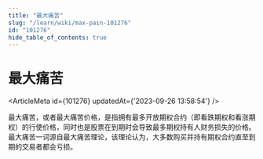 ```yaml
---
title: "最大痛苦"
slug: "/learn/wiki/max-pain-101276"
id: "101276"
hide_table_of_contents: true
---
```



# 最大痛苦

<ArticleMeta id={101276} updatedAt={'2023-09-26 13:58:54'} />
<div className='border-solid border-b border-t-0 my-4 border-[var(--ifm-color-gray-300)]' />

最大痛苦，或者最大痛苦价格，是指拥有最多开放期权合约（即看跌期权和看涨期权）的行使价格，同时也是股票在到期时会导致最多期权持有人财务损失的价格。最大痛苦一词源自最大痛苦理论，该理论认为，大多数购买并持有期权合约直至到期的交易者都会亏损。
